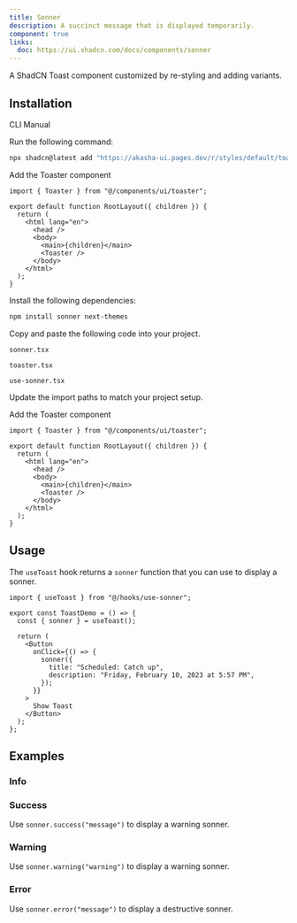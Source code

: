 ```yaml
---
title: Sonner
description: A succinct message that is displayed temporarily.
component: true
links:
  doc: https://ui.shadcn.com/docs/components/sonner
---
```


A ShadCN Toast component customized by re-styling and adding variants.

<ComponentPreview name="sonner-demo" description="A sonner component" />

## Installation

<Tabs defaultValue="cli">

<TabsList>
  <TabsTrigger value="cli">CLI</TabsTrigger>
  <TabsTrigger value="manual">Manual</TabsTrigger>
</TabsList>
<TabsContent value="cli">

<Steps>

<Step>Run the following command:</Step>

```bash
npx shadcn@latest add "https://akasha-ui.pages.dev/r/styles/default/toastjson"
```

<Step>Add the Toaster component</Step>

```tsx title="app/layout.tsx" {1,9}
import { Toaster } from "@/components/ui/toaster";

export default function RootLayout({ children }) {
  return (
    <html lang="en">
      <head />
      <body>
        <main>{children}</main>
        <Toaster />
      </body>
    </html>
  );
}
```

</Steps>

</TabsContent>

<TabsContent value="manual">

<Steps>

<Step>Install the following dependencies:</Step>

```bash
npm install sonner next-themes
```

<Step>Copy and paste the following code into your project.</Step>

`sonner.tsx`

<ComponentSource name="sonner" />

`toaster.tsx`

<ComponentSource name="sonner" fileName="toaster" />

`use-sonner.tsx`

<ComponentSource name="sonner" fileName="use-sonner" />

<Step>Update the import paths to match your project setup.</Step>

<Step>Add the Toaster component</Step>

```tsx title="app/layout.tsx" {1,9}
import { Toaster } from "@/components/ui/toaster";

export default function RootLayout({ children }) {
  return (
    <html lang="en">
      <head />
      <body>
        <main>{children}</main>
        <Toaster />
      </body>
    </html>
  );
}
```

</Steps>

</TabsContent>

</Tabs>

## Usage

The `useToast` hook returns a `sonner` function that you can use to display a sonner.

```tsx
import { useToast } from "@/hooks/use-sonner";
```

```tsx {2,7-10}
export const ToastDemo = () => {
  const { sonner } = useToast();

  return (
    <Button
      onClick={() => {
        sonner({
          title: "Scheduled: Catch up",
          description: "Friday, February 10, 2023 at 5:57 PM",
        });
      }}
    >
      Show Toast
    </Button>
  );
};
```

## Examples

### Info

<ComponentPreview name="sonner-info" />

### Success

Use `sonner.success("message")` to display a warning sonner.

<ComponentPreview name="sonner-success" />

### Warning

Use `sonner.warning("warning")` to display a warning sonner.

<ComponentPreview name="sonner-warning" />

### Error

Use `sonner.error("message")` to display a destructive sonner.

<ComponentPreview name="sonner-error" />
